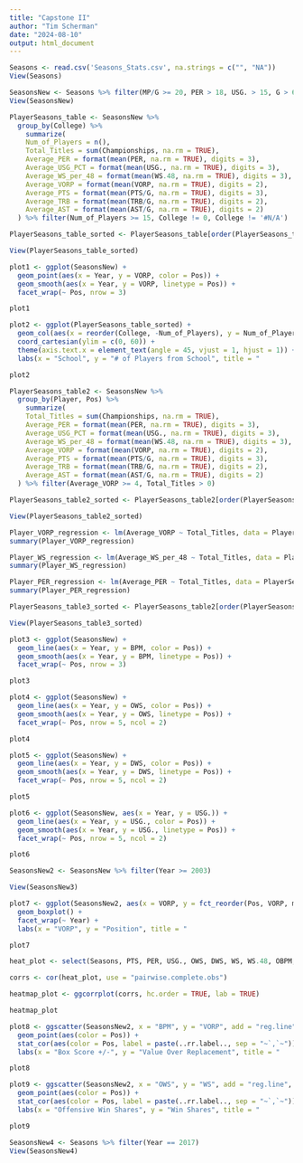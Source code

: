 ```yaml
---
title: "Capstone II"
author: "Tim Scherman"
date: "2024-08-10"
output: html_document
---
```


```r
Seasons <- read.csv('Seasons_Stats.csv', na.strings = c("", "NA"))
View(Seasons)
```

```r
SeasonsNew <- Seasons %>% filter(MP/G >= 20, PER > 18, USG. > 15, G > 60, Year != 1999)
View(SeasonsNew)
```


```r
PlayerSeasons_table <- SeasonsNew %>%
  group_by(College) %>%
    summarize( 
    Num_of_Players = n(),
    Total_Titles = sum(Championships, na.rm = TRUE),
    Average_PER = format(mean(PER, na.rm = TRUE), digits = 3),
    Average_USG_PCT = format(mean(USG., na.rm = TRUE), digits = 3),
    Average_WS_per_48 = format(mean(WS.48, na.rm = TRUE), digits = 3),
    Average_VORP = format(mean(VORP, na.rm = TRUE), digits = 2),
    Average_PTS = format(mean(PTS/G, na.rm = TRUE), digits = 3),
    Average_TRB = format(mean(TRB/G, na.rm = TRUE), digits = 2),
    Average_AST = format(mean(AST/G, na.rm = TRUE), digits = 2)
  ) %>% filter(Num_of_Players >= 15, College != 0, College != '#N/A')

PlayerSeasons_table_sorted <- PlayerSeasons_table[order(PlayerSeasons_table$Num_of_Players, decreasing = TRUE),]

View(PlayerSeasons_table_sorted)
```

```r
plot1 <- ggplot(SeasonsNew) +
  geom_point(aes(x = Year, y = VORP, color = Pos)) +
  geom_smooth(aes(x = Year, y = VORP, linetype = Pos)) +
  facet_wrap(~ Pos, nrow = 3)

plot1 
```
```r
plot2 <- ggplot(PlayerSeasons_table_sorted) +
  geom_col(aes(x = reorder(College, -Num_of_Players), y = Num_of_Players, fill = Total_Titles, color = Total_Titles)) +
  coord_cartesian(ylim = c(0, 60)) +
  theme(axis.text.x = element_text(angle = 45, vjust = 1, hjust = 1)) +
  labs(x = "School", y = "# of Players from School", title = "                       Most NBA Titles per School 1978-2017")

plot2 
```
```r
PlayerSeasons_table2 <- SeasonsNew %>%
  group_by(Player, Pos) %>%
    summarize( 
    Total_Titles = sum(Championships, na.rm = TRUE),
    Average_PER = format(mean(PER, na.rm = TRUE), digits = 3),
    Average_USG_PCT = format(mean(USG., na.rm = TRUE), digits = 3),
    Average_WS_per_48 = format(mean(WS.48, na.rm = TRUE), digits = 3),
    Average_VORP = format(mean(VORP, na.rm = TRUE), digits = 2),
    Average_PTS = format(mean(PTS/G, na.rm = TRUE), digits = 3),
    Average_TRB = format(mean(TRB/G, na.rm = TRUE), digits = 2),
    Average_AST = format(mean(AST/G, na.rm = TRUE), digits = 2)
  ) %>% filter(Average_VORP >= 4, Total_Titles > 0)

PlayerSeasons_table2_sorted <- PlayerSeasons_table2[order(PlayerSeasons_table2$Total_Titles, decreasing = TRUE),]

View(PlayerSeasons_table2_sorted)
```

```r
Player_VORP_regression <- lm(Average_VORP ~ Total_Titles, data = PlayerSeasons_table2_sorted)
summary(Player_VORP_regression)
```
```r
Player_WS_regression <- lm(Average_WS_per_48 ~ Total_Titles, data = PlayerSeasons_table2_sorted)
summary(Player_WS_regression)
```
```r
Player_PER_regression <- lm(Average_PER ~ Total_Titles, data = PlayerSeasons_table2_sorted)
summary(Player_PER_regression)
```
```r
PlayerSeasons_table3_sorted <- PlayerSeasons_table2[order(PlayerSeasons_table2$Average_WS_per_48, decreasing = TRUE),]

View(PlayerSeasons_table3_sorted)
```


```r
plot3 <- ggplot(SeasonsNew) +
  geom_line(aes(x = Year, y = BPM, color = Pos)) +
  geom_smooth(aes(x = Year, y = BPM, linetype = Pos)) +
  facet_wrap(~ Pos, nrow = 3)

plot3
```
```r
plot4 <- ggplot(SeasonsNew) +
  geom_line(aes(x = Year, y = OWS, color = Pos)) +
  geom_smooth(aes(x = Year, y = OWS, linetype = Pos)) +
  facet_wrap(~ Pos, nrow = 5, ncol = 2)

plot4
```
```r
plot5 <- ggplot(SeasonsNew) +
  geom_line(aes(x = Year, y = DWS, color = Pos)) +
  geom_smooth(aes(x = Year, y = DWS, linetype = Pos)) +
  facet_wrap(~ Pos, nrow = 5, ncol = 2)

plot5
```
```r
plot6 <- ggplot(SeasonsNew, aes(x = Year, y = USG.)) +
  geom_line(aes(x = Year, y = USG., color = Pos)) +
  geom_smooth(aes(x = Year, y = USG., linetype = Pos)) +
  facet_wrap(~ Pos, nrow = 5, ncol = 2)

plot6
```
```r
SeasonsNew2 <- SeasonsNew %>% filter(Year >= 2003)

View(SeasonsNew3)
```

```r
plot7 <- ggplot(SeasonsNew2, aes(x = VORP, y = fct_reorder(Pos, VORP, median))) + 
  geom_boxplot() +
  facet_wrap(~ Year) +
  labs(x = "VORP", y = "Position", title = "                             Average VORP by Position 2003-2017")

plot7
```
```r
heat_plot <- select(Seasons, PTS, PER, USG., OWS, DWS, WS, WS.48, OBPM, DBPM, BPM, VORP)

corrs <- cor(heat_plot, use = "pairwise.complete.obs")

heatmap_plot <- ggcorrplot(corrs, hc.order = TRUE, lab = TRUE)

heatmap_plot
```

```r
plot8 <- ggscatter(SeasonsNew2, x = "BPM", y = "VORP", add = "reg.line", color = "Pos") + 
  geom_point(aes(color = Pos)) +
  stat_cor(aes(color = Pos, label = paste(..rr.label.., sep = "~`,`~"))) +
  labs(x = "Box Score +/-", y = "Value Over Replacement", title = "                     Value Over Replacement vs Box Score +/- 2003-2017")

plot8
```
```r
plot9 <- ggscatter(SeasonsNew2, x = "OWS", y = "WS", add = "reg.line", color = "Pos") + 
  geom_point(aes(color = Pos)) +
  stat_cor(aes(color = Pos, label = paste(..rr.label.., sep = "~`,`~"))) +
  labs(x = "Offensive Win Shares", y = "Win Shares", title = "                         Win Shares vs Offensive Win Shares 2003-2017")

plot9
```
```r
SeasonsNew4 <- Seasons %>% filter(Year == 2017)
View(SeasonsNew4)
```


